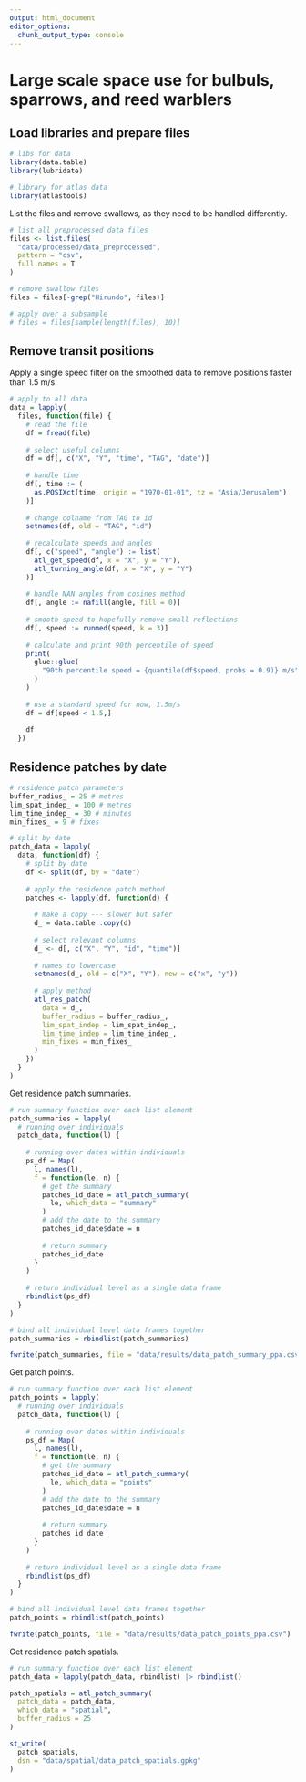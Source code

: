 ```yaml
---
output: html_document
editor_options: 
  chunk_output_type: console
---
```


# Large scale space use for bulbuls, sparrows, and reed warblers

## Load libraries and prepare files

```r
# libs for data
library(data.table)
library(lubridate)

# library for atlas data
library(atlastools)
```

List the files and remove swallows, as they need to be handled differently.

```r
# list all preprocessed data files
files <- list.files(
  "data/processed/data_preprocessed",
  pattern = "csv",
  full.names = T
)

# remove swallow files
files = files[-grep("Hirundo", files)]

# apply over a subsample
# files = files[sample(length(files), 10)]
```

## Remove transit positions

Apply a single speed filter on the smoothed data to remove positions faster than 1.5 m/s.

```r
# apply to all data
data = lapply(
  files, function(file) {
    # read the file
    df = fread(file)
    
    # select useful columns
    df = df[, c("X", "Y", "time", "TAG", "date")]
    
    # handle time
    df[, time := (
      as.POSIXct(time, origin = "1970-01-01", tz = "Asia/Jerusalem")
    )]
    
    # change colname from TAG to id
    setnames(df, old = "TAG", "id")
    
    # recalculate speeds and angles
    df[, c("speed", "angle") := list(
      atl_get_speed(df, x = "X", y = "Y"),
      atl_turning_angle(df, x = "X", y = "Y")
    )]
    
    # handle NAN angles from cosines method
    df[, angle := nafill(angle, fill = 0)]
    
    # smooth speed to hopefully remove small reflections
    df[, speed := runmed(speed, k = 3)]
    
    # calculate and print 90th percentile of speed
    print(
      glue::glue(
        "90th percentile speed = {quantile(df$speed, probs = 0.9)} m/s"
      )
    )
    
    # use a standard speed for now, 1.5m/s
    df = df[speed < 1.5,]
    
    df
  })
```

## Residence patches by date

```r
# residence patch parameters
buffer_radius_ = 25 # metres
lim_spat_indep_ = 100 # metres
lim_time_indep_ = 30 # minutes
min_fixes_ = 9 # fixes
```


```r
# split by date
patch_data = lapply(
  data, function(df) {
    # split by date
    df <- split(df, by = "date")
    
    # apply the residence patch method
    patches <- lapply(df, function(d) {
      
      # make a copy --- slower but safer
      d_ = data.table::copy(d)
      
      # select relevant columns
      d_ <- d[, c("X", "Y", "id", "time")]
      
      # names to lowercase
      setnames(d_, old = c("X", "Y"), new = c("x", "y"))
      
      # apply method
      atl_res_patch(
        data = d_,
        buffer_radius = buffer_radius_, 
        lim_spat_indep = lim_spat_indep_, 
        lim_time_indep = lim_time_indep_,
        min_fixes = min_fixes_
      )
    })
  }
)
```

Get residence patch summaries.

```r
# run summary function over each list element
patch_summaries = lapply(
  # running over individuals
  patch_data, function(l) {
    
    # running over dates within individuals
    ps_df = Map(
      l, names(l),
      f = function(le, n) {
        # get the summary
        patches_id_date = atl_patch_summary(
          le, which_data = "summary"
        )
        # add the date to the summary
        patches_id_date$date = n
        
        # return summary
        patches_id_date
      }
    )
    
    # return individual level as a single data frame
    rbindlist(ps_df)
  }
)

# bind all individual level data frames together
patch_summaries = rbindlist(patch_summaries)

fwrite(patch_summaries, file = "data/results/data_patch_summary_ppa.csv")
```

Get patch points.

```r
# run summary function over each list element
patch_points = lapply(
  # running over individuals
  patch_data, function(l) {
    
    # running over dates within individuals
    ps_df = Map(
      l, names(l),
      f = function(le, n) {
        # get the summary
        patches_id_date = atl_patch_summary(
          le, which_data = "points"
        )
        # add the date to the summary
        patches_id_date$date = n
        
        # return summary
        patches_id_date
      }
    )
    
    # return individual level as a single data frame
    rbindlist(ps_df)
  }
)

# bind all individual level data frames together
patch_points = rbindlist(patch_points)

fwrite(patch_points, file = "data/results/data_patch_points_ppa.csv")
```

Get residence patch spatials.

```r
# run summary function over each list element
patch_data = lapply(patch_data, rbindlist) |> rbindlist()

patch_spatials = atl_patch_summary(
  patch_data = patch_data,
  which_data = "spatial",
  buffer_radius = 25
)

st_write(
  patch_spatials,
  dsn = "data/spatial/data_patch_spatials.gpkg"
)
```
